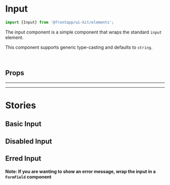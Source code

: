 
<Meta title="Elements/Input" of={Input} />

# Input

<Canvas>
  <Story id="elements-input--basic" />
</Canvas>

```typescript
import {Input} from '@frontapp/ui-kit/elements';
```

The input component is a simple component that wraps the standard `input` element.

This component supports generic type-casting and defaults to `string`.

<br />

## Props

<ArgsTable of={Input} />

<hr /><hr />

# Stories

## Basic Input

<Canvas>
  <Story id="elements-input--basic" />
</Canvas>

## Disabled Input

<Canvas>
  <Story id="elements-input--disabled" />
</Canvas>

## Erred Input

<Canvas>
  <Story id="elements-input--erred" />
</Canvas>

#### Note: If you are wanting to show an error message, wrap the input in a `FormField` component